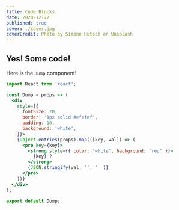 ```yaml
---
title: Code Blocks
date: 2020-12-22
published: true
cover: ./cover.jpg
coverCredit: Photo by Simone Hutsch on Unsplash
---
```


## Yes! Some code!

Here is the `Dump` component!

```jsx react-live
import React from 'react';

const Dump = props => (
  <div
    style={{
      fontSize: 20,
      border: '1px solid #efefef',
      padding: 10,
      background: 'white',
    }}>
    {Object.entries(props).map(([key, val]) => (
      <pre key={key}>
        <strong style={{ color: 'white', background: 'red' }}>
          {key} ?
        </strong>
        {JSON.stringify(val, '', ' ')}
      </pre>
    ))}
  </div>
);

export default Dump;
```